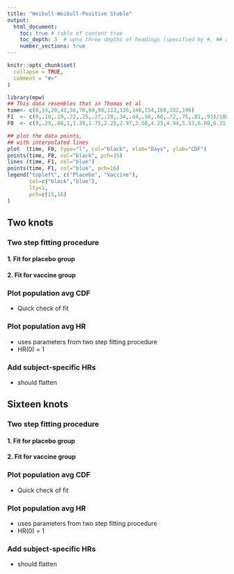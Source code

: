 ```yaml
---
title: "Weibull-Weibull-Positive Stable"
output: 
  html_document:
    toc: true # table of content true
    toc_depth: 3  # upto three depths of headings (specified by #, ## and ###)
    number_sections: true
---
```


```r
knitr::opts_chunk$set(
  collapse = TRUE,
  comment = "#>"
)
```

```r
library(mpw)
## This data resembles that in Thomas et al
time<- c(0,14,28,42,56,70,84,98,112,126,140,154,168,182,196)
F1  <- c(0,.18,.19,.22,.25,.27,.28,.34,.44,.50,.60,.72,.75,.81,.93)/100
F0  <- c(0,.29,.60,1,1.38,1.75,2.25,2.97,3.50,4.25,4.94,5.53,6.00,6.31,6.94)/100

## plot the data points, 
## with interpolated lines
plot  (time, F0, type="l", col="black", xlab="Days", ylab="CDF")
points(time, F0, col="black", pch=15)
lines (time, F1, col="blue")
points(time, F1, col="blue", pch=16)
legend("topleft", c("Placebo", "Vaccine"),
       col=c("black","blue"),
       lty=1,
       pch=c(15,16)
)

```


## Two knots

### Two step fitting procedure

#### 1. Fit for placebo group

#### 2. Fit for vaccine group

### Plot population avg CDF
  * Quick check of fit
  
### Plot population avg HR
  * uses parameters from two step fitting procedure
  * HR(0) = 1
  
### Add subject-specific HRs
  * should flatten

## Sixteen knots

### Two step fitting procedure

#### 1. Fit for placebo group

#### 2. Fit for vaccine group

### Plot population avg CDF
  * Quick check of fit
  
### Plot population avg HR
  * uses parameters from two step fitting procedure
  * HR(0) = 1
  
### Add subject-specific HRs
  * should flatten

